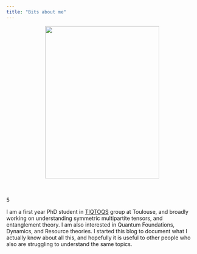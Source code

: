 ```yaml
---
title: "Bits about me"
---
```


<center>
![](AabhasGulati.jpeg){height="400px" width="300px"} 
</center>

<br/><br/>5


I am a first year PhD student in 
[TIQTOQS](https://quantum-information-open-quantum-system.pages.math.cnrs.fr/) group at Toulouse, and broadly working on understanding symmetric multipartite tensors, and entanglement theory. I am also interested in Quantum Foundations, Dynamics, and Resource theories. I started this blog to document what I actually know about all this, and hopefully it is useful to other people who also are struggling to understand the same topics. 





